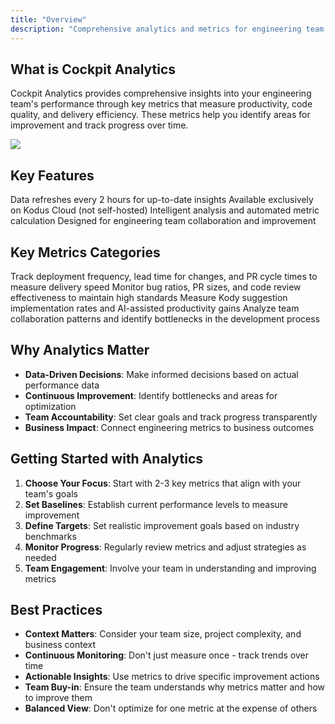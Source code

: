 ```yaml
---
title: "Overview"
description: "Comprehensive analytics and metrics for engineering team performance"
---
```


## What is Cockpit Analytics

Cockpit Analytics provides comprehensive insights into your engineering team's performance through key metrics that measure productivity, code quality, and delivery efficiency. These metrics help you identify areas for improvement and track progress over time.

<Frame caption="Monitor your team's performance with real-time analytics.">
  <img src="/images/cockpit.png" />
</Frame>

## Key Features

<CardGroup cols={2}>
  <Card title="Real-time Updates" icon="clock">
    Data refreshes every 2 hours for up-to-date insights
  </Card>
  <Card title="Cloud Platform" icon="cloud">
    Available exclusively on Kodus Cloud (not self-hosted)
  </Card>
  <Card title="AI-Powered" icon="brain">
    Intelligent analysis and automated metric calculation
  </Card>
  <Card title="Team Focused" icon="users">
    Designed for engineering team collaboration and improvement
  </Card>
</CardGroup>

## Key Metrics Categories

<CardGroup cols={2}>
  <Card title="Developer Productivity" icon="rocket">
    Track deployment frequency, lead time for changes, and PR cycle times to measure delivery speed
  </Card>
  <Card title="Code Quality" icon="shield-check">
    Monitor bug ratios, PR sizes, and code review effectiveness to maintain high standards
  </Card>
  <Card title="AI Integration" icon="brain">
    Measure Kody suggestion implementation rates and AI-assisted productivity gains
  </Card>
  <Card title="Team Performance" icon="users">
    Analyze team collaboration patterns and identify bottlenecks in the development process
  </Card>
</CardGroup>

## Why Analytics Matter

- **Data-Driven Decisions**: Make informed decisions based on actual performance data
- **Continuous Improvement**: Identify bottlenecks and areas for optimization
- **Team Accountability**: Set clear goals and track progress transparently
- **Business Impact**: Connect engineering metrics to business outcomes

## Getting Started with Analytics

1. **Choose Your Focus**: Start with 2-3 key metrics that align with your team's goals
2. **Set Baselines**: Establish current performance levels to measure improvement
3. **Define Targets**: Set realistic improvement goals based on industry benchmarks
4. **Monitor Progress**: Regularly review metrics and adjust strategies as needed
5. **Team Engagement**: Involve your team in understanding and improving metrics

## Best Practices

- **Context Matters**: Consider your team size, project complexity, and business context
- **Continuous Monitoring**: Don't just measure once - track trends over time
- **Actionable Insights**: Use metrics to drive specific improvement actions
- **Team Buy-in**: Ensure the team understands why metrics matter and how to improve them
- **Balanced View**: Don't optimize for one metric at the expense of others
